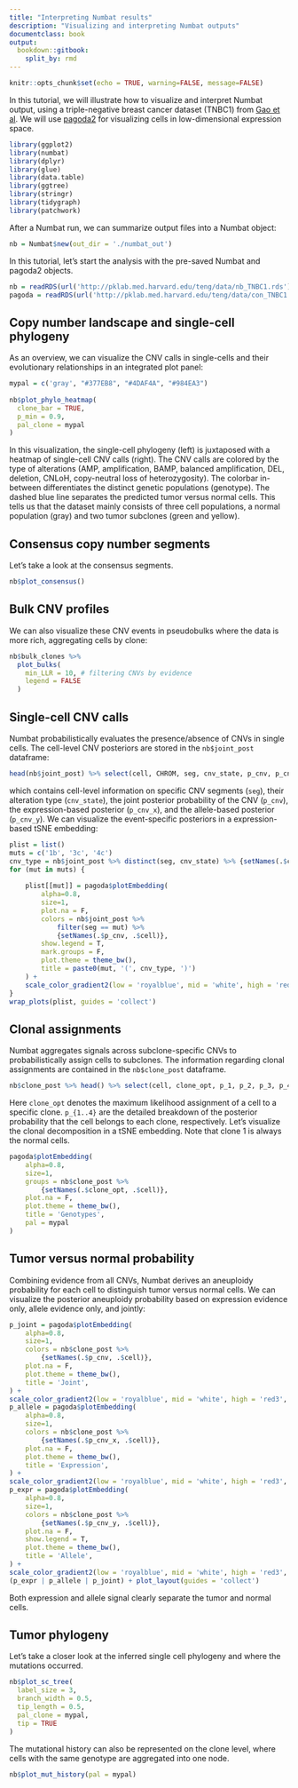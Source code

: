 ```yaml
---
title: "Interpreting Numbat results"
description: "Visualizing and interpreting Numbat outputs"
documentclass: book
output:
  bookdown::gitbook:
    split_by: rmd
---
```


```r
knitr::opts_chunk$set(echo = TRUE, warning=FALSE, message=FALSE)
```

In this tutorial, we will illustrate how to visualize and interpret Numbat output, using a triple-negative breast cancer dataset (TNBC1) from [Gao et al](https://www.nature.com/articles/s41587-020-00795-2). We will use [pagoda2](https://github.com/kharchenkolab/pagoda2) for visualizing cells in low-dimensional expression space.

```r
library(ggplot2)
library(numbat)
library(dplyr)
library(glue)
library(data.table)
library(ggtree)
library(stringr)
library(tidygraph)
library(patchwork)
```

After a Numbat run, we can summarize output files into a Numbat object:
```r
nb = Numbat$new(out_dir = './numbat_out')
```
In this tutorial, let's start the analysis with the pre-saved Numbat and pagoda2 objects.
```r
nb = readRDS(url('http://pklab.med.harvard.edu/teng/data/nb_TNBC1.rds'))
pagoda = readRDS(url('http://pklab.med.harvard.edu/teng/data/con_TNBC1.rds'))
```

## Copy number landscape and single-cell phylogeny
As an overview, we can visualize the CNV calls in single-cells and their evolutionary relationships in an integrated plot panel:
```r
mypal = c('gray', "#377EB8", "#4DAF4A", "#984EA3")
  
nb$plot_phylo_heatmap(
  clone_bar = TRUE, 
  p_min = 0.9,
  pal_clone = mypal
)
```
In this visualization, the single-cell phylogeny (left) is juxtaposed with a heatmap of single-cell CNV calls (right). The CNV calls are colored by the type of alterations (AMP, amplification, BAMP, balanced amplification, DEL, deletion, CNLoH, copy-neutral loss of heterozygosity). The colorbar in-between differentiates the distinct genetic populations (genotype). The dashed blue line separates the predicted tumor versus normal cells. This tells us that the dataset mainly consists of three cell populations, a normal population (gray) and two tumor subclones (green and yellow). 

## Consensus copy number segments
Let's take a look at the consensus segments.
```r
nb$plot_consensus()
```

## Bulk CNV profiles
We can also visualize these CNV events in pseudobulks where the data is more rich, aggregating cells by clone:
```r
nb$bulk_clones %>% 
  plot_bulks(
    min_LLR = 10, # filtering CNVs by evidence
    legend = FALSE
  )
```

## Single-cell CNV calls
Numbat probabilistically evaluates the presence/absence of CNVs in single cells. The cell-level CNV posteriors are stored in the `nb$joint_post` dataframe:
```r
head(nb$joint_post) %>% select(cell, CHROM, seg, cnv_state, p_cnv, p_cnv_x, p_cnv_y)
```
which contains cell-level information on specific CNV segments (`seg`), their alteration type (`cnv_state`), the joint posterior probability of the CNV (`p_cnv`), the expression-based posterior (`p_cnv_x`), and the allele-based posterior (`p_cnv_y`). We can visualize the event-specific posteriors in a expression-based tSNE embedding:
```r
plist = list()
muts = c('1b', '3c', '4c')
cnv_type = nb$joint_post %>% distinct(seg, cnv_state) %>% {setNames(.$cnv_state, .$seg)}
for (mut in muts) {
    
    plist[[mut]] = pagoda$plotEmbedding(
        alpha=0.8,
        size=1, 
        plot.na = F, 
        colors = nb$joint_post %>%
            filter(seg == mut) %>%
            {setNames(.$p_cnv, .$cell)},
        show.legend = T,
        mark.groups = F,
        plot.theme = theme_bw(),
        title = paste0(mut, '(', cnv_type, ')')
    ) +
    scale_color_gradient2(low = 'royalblue', mid = 'white', high = 'red3', midpoint = 0.5, limits = c(0,1), name = 'Posterior')
}
wrap_plots(plist, guides = 'collect')
```

## Clonal assignments
Numbat aggregates signals across subclone-specific CNVs to probabilistically assign cells to subclones. The information regarding clonal assignments are contained in the `nb$clone_post` dataframe.
```r
nb$clone_post %>% head() %>% select(cell, clone_opt, p_1, p_2, p_3, p_4)
```
Here `clone_opt` denotes the maximum likelihood assignment of a cell to a specific clone. `p_{1..4}` are the detailed breakdown of the posterior probability that the cell belongs to each clone, respectively. Let's visualize the clonal decomposition in a tSNE embedding. Note that clone 1 is always the normal cells.
```r
pagoda$plotEmbedding(
    alpha=0.8,
    size=1, 
    groups = nb$clone_post %>%
        {setNames(.$clone_opt, .$cell)},
    plot.na = F,
    plot.theme = theme_bw(),
    title = 'Genotypes',
    pal = mypal
)
```

## Tumor versus normal probability
Combining evidence from all CNVs, Numbat derives an aneuploidy probability for each cell to distinguish tumor versus normal cells. We can visualize the posterior aneuploidy probability based on expression evidence only, allele evidence only, and jointly:
```r
p_joint = pagoda$plotEmbedding(
    alpha=0.8,
    size=1, 
    colors = nb$clone_post %>%
        {setNames(.$p_cnv, .$cell)},
    plot.na = F,
    plot.theme = theme_bw(),
    title = 'Joint',
) +
scale_color_gradient2(low = 'royalblue', mid = 'white', high = 'red3', midpoint = 0.5, name = 'Posterior')
p_allele = pagoda$plotEmbedding(
    alpha=0.8,
    size=1, 
    colors = nb$clone_post %>%
        {setNames(.$p_cnv_x, .$cell)},
    plot.na = F,
    plot.theme = theme_bw(),
    title = 'Expression',
) +
scale_color_gradient2(low = 'royalblue', mid = 'white', high = 'red3', midpoint = 0.5, name = 'Posterior')
p_expr = pagoda$plotEmbedding(
    alpha=0.8,
    size=1, 
    colors = nb$clone_post %>%
        {setNames(.$p_cnv_y, .$cell)},
    plot.na = F,
    show.legend = T,
    plot.theme = theme_bw(),
    title = 'Allele',
) +
scale_color_gradient2(low = 'royalblue', mid = 'white', high = 'red3', midpoint = 0.5, name = 'Posterior')
(p_expr | p_allele | p_joint) + plot_layout(guides = 'collect')
```
Both expression and allele signal clearly separate the tumor and normal cells.

## Tumor phylogeny
Let's take a closer look at the inferred single cell phylogeny and where the mutations occurred.
```r
nb$plot_sc_tree(
  label_size = 3, 
  branch_width = 0.5, 
  tip_length = 0.5,
  pal_clone = mypal, 
  tip = TRUE
)
```
The mutational history can also be represented on the clone level, where cells with the same genotype are aggregated into one node.
```r
nb$plot_mut_history(pal = mypal)
```
